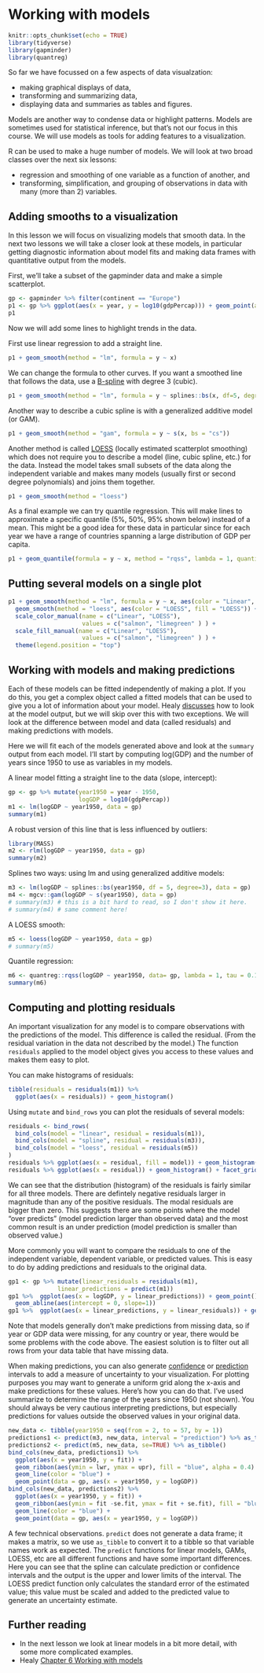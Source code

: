 # Working with models {#working-models}

```r
knitr::opts_chunk$set(echo = TRUE)
library(tidyverse)
library(gapminder)
library(quantreg)
```

So far we have focussed on a few aspects of data visualzation: 

* making graphical displays of data,
* transforming and summarizing data,
* displaying data and summaries as tables and figures.

Models are another way to condense data or highlight patterns. Models are sometimes used for statistical inference, but that's not our focus in this course. We will use models as tools for adding features to a visualization.

R can be used to make a huge number of models. We will look at two broad classes over the next six lessons:

* regression and smoothing of one variable as a function of another, and
* transforming, simplification, and grouping of observations in data with many (more than 2) variables.

## Adding smooths to a visualization

In this lesson we will focus on visualizing models that smooth data. 
In the next two lessons we will take a closer look at these models, in particular getting diagnostic information about model fits and making data frames with quantitative output from the models.

First, we'll take a subset of the gapminder data and make a simple scatterplot.

```r
gp <- gapminder %>% filter(continent == "Europe")
p1 <- gp %>% ggplot(aes(x = year, y = log10(gdpPercap))) + geom_point(alpha = 0.5) + theme_bw()
p1
```

Now we will add some lines to highlight trends in the data.

First use linear regression to add a straight line.

```r
p1 + geom_smooth(method = "lm", formula = y ~ x)
```

We can change the formula to other curves. If you want a smoothed line that follows the data, use a [B-spline](https://en.wikipedia.org/wiki/B-spline) with degree 3 (cubic).

```r
p1 + geom_smooth(method = "lm", formula = y ~ splines::bs(x, df=5, degree=3))
```

Another way to describe a cubic spline is with a generalized additive model (or GAM).

```r
p1 + geom_smooth(method = "gam", formula = y ~ s(x, bs = "cs"))
```

Another method is called [LOESS](https://en.wikipedia.org/wiki/Local_regression) (locally estimated scatterplot smoothing) which does not require you to describe a model (line, cubic spline, etc.) for the data. Instead the model takes small subsets of the data along the independent variable and makes many models (usually first or second degree polynomials) and joins them together.

```r
p1 + geom_smooth(method = "loess")
```

As a final example we can try quantile regression.  This will make lines to approximate a specific quantile (5%, 50%, 95% shown below) instead of a mean. This might be a good idea for these data in particular since for each year we have a range of countries spanning a large distribution of GDP per capita.

```r
p1 + geom_quantile(formula = y ~ x, method = "rqss", lambda = 1, quantiles = c(0.1, 0.50, 0.90))
```

## Putting several models on a single plot

```r
p1 + geom_smooth(method = "lm", formula = y ~ x, aes(color = "Linear", fill = "Linear")) +
  geom_smooth(method = "loess", aes(color = "LOESS", fill = "LOESS")) + 
  scale_color_manual(name = c("Linear", "LOESS"), 
                     values = c("salmon", "limegreen" ) ) + 
  scale_fill_manual(name = c("Linear", "LOESS"), 
                     values = c("salmon", "limegreen" ) ) + 
  theme(legend.position = "top")
```

## Working with models and making predictions

Each of these models can be fitted independently of making a plot. If you do this, you get a complex object called a fitted models that can be used to give you a lot of information about your model. Healy [discusses](https://socviz.co/modeling.html#look-inside-model-objects) how to look at the model output, but we will skip over this with two exceptions. We will look at the difference between model and data (called residuals) and making predictions with models.

Here we will fit each of the models generated above and look at the `summary` output from each model. I'll start by computing log(GDP) and the number of years since 1950 to use as variables in my models.

A linear model fitting a straight line to the data (slope, intercept):

```r
gp <- gp %>% mutate(year1950 = year - 1950,
                    logGDP = log10(gdpPercap))
m1 <- lm(logGDP ~ year1950, data = gp)
summary(m1)
```

A robust version of this line that is less influenced by outliers:

```r
library(MASS)
m2 <- rlm(logGDP ~ year1950, data = gp)
summary(m2)
```

Splines two ways: using lm and using generalized additive models:

```r
m3 <- lm(logGDP ~ splines::bs(year1950, df = 5, degree=3), data = gp)
m4 <- mgcv::gam(logGDP ~ s(year1950), data = gp)
# summary(m3) # this is a bit hard to read, so I don't show it here.
# summary(m4) # same comment here!
```

A LOESS smooth:

```r
m5 <- loess(logGDP ~ year1950, data = gp)
# summary(m5)
```

Quantile regression:

```r
m6 <- quantreg::rqss(logGDP ~ year1950, data= gp, lambda = 1, tau = 0.1)
summary(m6)
```

## Computing and plotting residuals

An important visualization for any model is to compare observations with the predictions of the model. This difference is called the residual. (From the residual variation in the data not described by the model.) The function `residuals` applied to the model object gives you access to these values and makes them easy to plot.

You can make histograms of residuals:

```r
tibble(residuals = residuals(m1)) %>%
  ggplot(aes(x = residuals)) + geom_histogram()
```

Using `mutate` and `bind_rows` you can plot the residuals of several models:

```r
residuals <- bind_rows(
  bind_cols(model = "linear", residual = residuals(m1)),
  bind_cols(model = "spline", residual = residuals(m3)),
  bind_cols(model = "loess", residual = residuals(m5))
)
residuals %>% ggplot(aes(x = residual, fill = model)) + geom_histogram()
residuals %>% ggplot(aes(x = residual)) + geom_histogram() + facet_grid(model ~ .)
```

We can see that the distribution (histogram) of the residuals is fairly similar for all three models. There are defintely negative residuals larger in magnitude than any of the positive residuals. The modal residuals are bigger than zero. This suggests there are some points where the model "over predicts" (model prediction larger than observed data) and the most common result is an under prediction (model prediction is smaller than observed value.)


More commonly you will want to compare the residuals to one of the independent variable, dependent variable, or predicted values. This is easy to do by adding predictions and residuals to the original data.

```r
gp1 <- gp %>% mutate(linear_residuals = residuals(m1),
              linear_predictions = predict(m1))
gp1 %>%  ggplot(aes(x = logGDP, y = linear_predictions)) + geom_point() +
  geom_abline(aes(intercept = 0, slope=1))
gp1 %>%  ggplot(aes(x = linear_predictions, y = linear_residuals)) + geom_point()
```

Note that models generally don't make predictions from missing data, so if year or GDP data were missing, for any country or year, there would be some problems with the code above. The easiest solution is to filter out all rows from your data table that have missing data.

When making predictions, you can also generate [confidence](https://en.wikipedia.org/wiki/Confidence_interval) or [prediction](https://en.wikipedia.org/wiki/Prediction_interval) intervals to add a measure of uncertainty to your visualization. For plotting purposes you may want to generate a uniform grid along the x-axis and make predictions for these values. Here's how you can do that. I've used summarize to determine the range of the years since 1950 (not shown). You should always be very cautious interpreting predictions, but especially predictions for values outside the observed values in your original data.

```r
new_data <- tibble(year1950 = seq(from = 2, to = 57, by = 1))
predictions1 <- predict(m3, new_data, interval = "prediction") %>% as_tibble()
predictions2 <- predict(m5, new_data, se=TRUE) %>% as_tibble()
bind_cols(new_data, predictions1) %>%
  ggplot(aes(x = year1950, y = fit)) + 
  geom_ribbon(aes(ymin = lwr, ymax = upr), fill = "blue", alpha = 0.4) + 
  geom_line(color = "blue") +
  geom_point(data = gp, aes(x = year1950, y = logGDP))
bind_cols(new_data, predictions2) %>%
  ggplot(aes(x = year1950, y = fit)) + 
  geom_ribbon(aes(ymin = fit -se.fit, ymax = fit + se.fit), fill = "blue", alpha = 0.4) + 
  geom_line(color = "blue") +
  geom_point(data = gp, aes(x = year1950, y = logGDP))
```

A few technical observations. `predict` does not generate a data frame; it makes a matrix, so we use `as_tibble` to convert it to a tibble so that variable names work as expected. The `predict` functions for linear models, GAMs, LOESS, etc are all different functions and have some important differences. Here you can see that the spline can calculate prediction or confidence intervals and the output is the upper and lower limits of the interval. The LOESS predict function only calculates the standard error of the estimated value; this value must be scaled and added to the predicted value to generate an uncertainty estimate.


## Further reading

* In the next lesson we look at linear models in a bit more detail, with some more complicated examples.
* Healy [Chapter 6 Working with models](https://socviz.co/modeling.html#modeling)